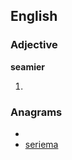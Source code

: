 ==English==

===Adjective===
'''seamier'''

# {{comparative of|[[seamy]]}}

===Anagrams===
* {{alphagram|aeeimrs}}
* [[seriema#English|seriema]]